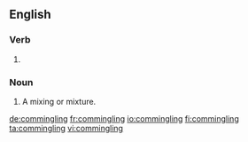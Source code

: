 ==English==
{{wikipedia}}
===Verb===
{{head|en|present participle}}

# {{present participle of|commingle|lang=en}}

===Noun===
{{en-noun}}

# A mixing or mixture.

[[de:commingling]]
[[fr:commingling]]
[[io:commingling]]
[[fi:commingling]]
[[ta:commingling]]
[[vi:commingling]]